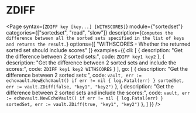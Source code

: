 # ZDIFF

<Page
  syntax={`ZDIFF key [key...] [WITHSCORES]`}
  module={"sortedset"}
  categories={["sortedset", "read", "slow"]}
  description={`Computes the difference between all the sorted sets specified in the list of keys and returns the result.`}
  options={[
    "WITHSCORES - Whether the returned sorted set should include scores"
  ]}
  examples={{
    cli: [
      {
        description: "Get the difference between 2 sorted sets:", 
        code: `ZDIFF key1 key2`
      },
      {
        description: "Get the difference between 2 sorted sets and include the scores:",
        code: `ZDIFF key1 key2 WITHSCORES`
      }
    ],
    go: [
    {
      description: "Get the difference between 2 sorted sets:",
      code: `vault, err := echovault.NewEchoVault()
if err != nil {
  log.Fatal(err)
}
sortedSet, err := vault.ZDiff(false, "key1", "key2")`
    },
    {
      description: "Get the difference between 2 sorted sets and include the scores:",
      code: `vault, err := echovault.NewEchoVault()
if err != nil {
  log.Fatal(err)
}
sortedSet, err := vault.ZDiff(true, "key1", "key2")`
    },
    ]
  }}
/>